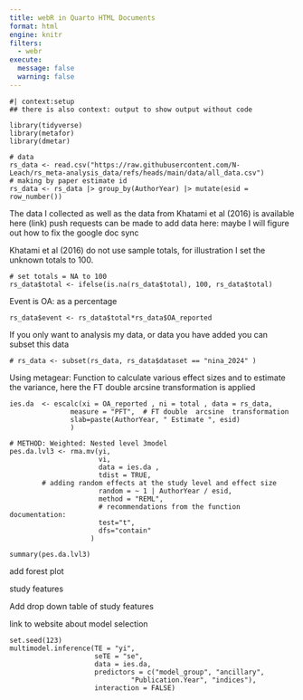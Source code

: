 ```yaml
---
title: webR in Quarto HTML Documents
format: html
engine: knitr
filters:
  - webr
execute:
  message: false
  warning: false
---
```


``` webr-r
#| context:setup
## there is also context: output to show output without code

library(tidyverse)
library(metafor)
library(dmetar)

# data
rs_data <- read.csv("https://raw.githubusercontent.com/N-Leach/rs_meta-analysis_data/refs/heads/main/data/all_data.csv")
# making by paper estimate id 
rs_data <- rs_data |> group_by(AuthorYear) |> mutate(esid = row_number())
```

The data I collected as well as the data from Khatami et al (2016) is available here (link) push requests can be made to add data here: maybe I will figure out how to fix the google doc sync

Khatami et al (2016) do not use sample totals, for illustration I set the unknown totals to 100. 
``` webr-r
# set totals = NA to 100
rs_data$total <- ifelse(is.na(rs_data$total), 100, rs_data$total)
```

Event is OA: as a percentage  

``` webr-r

rs_data$event <- rs_data$total*rs_data$OA_reported

```

If you only want to analysis my data, or data you have added you can subset this data

``` webr-r
# rs_data <- subset(rs_data, rs_data$dataset == "nina_2024" )
```

Using metagear: 
Function to calculate various effect sizes and to estimate the variance, here the FT double arcsine transformation is applied 

```webr
ies.da  <- escalc(xi = OA_reported , ni = total , data = rs_data,
               measure = "PFT",  # FT double  arcsine  transformation
               slab=paste(AuthorYear, " Estimate ", esid)
               ) 
```

``` webr-r
# METHOD: Weighted: Nested level 3model
pes.da.lvl3 <- rma.mv(yi,
                      vi,
                      data = ies.da ,
                      tdist = TRUE,
        # adding random effects at the study level and effect size 
                      random = ~ 1 | AuthorYear / esid,
                      method = "REML",
                      # recommendations from the function documentation:
                      test="t",  
                      dfs="contain"
                    )

summary(pes.da.lvl3)
```

add forest plot

study features

Add drop down table of study features

link to website about model selection

``` webr-r
set.seed(123)
multimodel.inference(TE = "yi", 
                     seTE = "se",
                     data = ies.da,
                     predictors = c("model_group", "ancillary",
                              "Publication.Year", "indices"),
                     interaction = FALSE)
```

